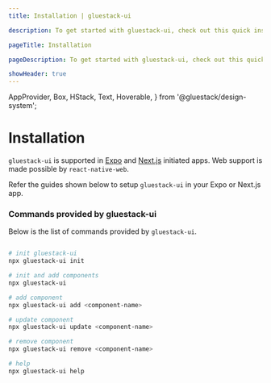 ```yaml
---
title: Installation | gluestack-ui

description: To get started with gluestack-ui, check out this quick installation guide. It provides simple steps to help you install and use the library in your projects..

pageTitle: Installation

pageDescription: To get started with gluestack-ui, check out this quick installation guide. It provides simple steps to help you install and use the library in your projects.

showHeader: true
---
```



<Meta title="Getting Started/Installation" />

  AppProvider,
  Box,
  HStack,
  Text,
  Hoverable,
} from '@gluestack/design-system';

# Installation

`gluestack-ui` is supported in [Expo](https://expo.dev/) and [Next.js](https://nextjs.org/) initiated apps. Web support is made possible by `react-native-web`.

Refer the guides shown below to setup `gluestack-ui` in your Expo or Next.js app.

<AppProvider>
  <HStack
    space="md"
    flex={1}
    mb="$4"
    sx={{
      '@lg': {
        flexDirection: 'row',
      },
      'flexDirection': 'column',
    }}
  >
    <Hoverable
      heading={'Expo CLI'}
      subHeading={'Guide to install with expo-cli'}
      href="/docs/getting-started/install-expo"
    />
    <Hoverable
      heading={'Next.JS'}
      subHeading={'Guide to install with create-next-app'}
      href="/docs/getting-started/install-nextjs"
    />
  </HStack>
</AppProvider>

### Commands provided by gluestack-ui

Below is the list of commands provided by `gluestack-ui`.

```bash

# init gluestack-ui
npx gluestack-ui init

# init and add components
npx gluestack-ui

# add component
npx gluestack-ui add <component-name>

# update component
npx gluestack-ui update <component-name>

# remove component
npx gluestack-ui remove <component-name>

# help
npx gluestack-ui help
```
